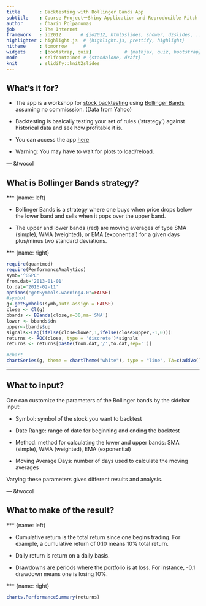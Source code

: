 ```yaml
---
title       : Backtesting with Bollinger Bands App
subtitle    : Course ProjectーShiny Application and Reproducible Pitch
author      : Charin Polpanumas
job         : The Internet
framework   : io2012       # {io2012, html5slides, shower, dzslides, ...}
highlighter : highlight.js  # {highlight.js, prettify, highlight}
hitheme     : tomorrow      # 
widgets     : [bootstrap, quiz]            # {mathjax, quiz, bootstrap}
mode        : selfcontained # {standalone, draft}
knit        : slidify::knit2slides
---
```


## What's it for?

* The app is a workshop for [stock backtesting](http://www.investopedia.com/terms/b/backtesting.asp) 
using [Bollinger Bands](http://stockcharts.com/school/doku.php?id=chart_school:technical_indicators:bollinger_bands) assuming no commisssion. (Data from Yahoo)

* Backtesting is basically testing your set of rules ('strategy') against historical data and see how
profitable it is.

* You can access the app [here](https://cstorm125.shinyapps.io/bollinger/)

* Warning: You may have to wait for plots to load/reload.

--- &twocol

## What is Bollinger Bands strategy?

*** {name: left}

* Bollinger Bands is a strategy where one buys when price drops below the lower band and sells when it pops over the upper band.

* The upper and lower bands (red) are moving averages of type SMA (simple), WMA (weighted), or EMA (exponential) for a given days plus/minus two standard deviations.

*** {name: right}

```r
require(quantmod)
require(PerformanceAnalytics)
symb='^GSPC'
from.dat='2013-01-01'
to.dat='2016-02-11'
options("getSymbols.warning4.0"=FALSE)
#symbol
g<-getSymbols(symb,auto.assign = FALSE)
close <- Cl(g)
bbands <- BBands(close,n=30,ma='SMA')
lower <- bbands$dn
upper<-bbands$up
signals<-Lag(ifelse(close<lower,1,ifelse(close>upper,-1,0)))
returns <- ROC(close, type = 'discrete')*signals
returns <- returns[paste(from.dat,'/',to.dat,sep='')]
```
```r
#chart
chartSeries(g, theme = chartTheme("white"), type = "line", TA=c(addVo(),addBBands(n=30,sd=2,ma='SMA')))
```

---

## What to input?

One can customize the parameters of the Bollinger bands by the sidebar input:

* Symbol: symbol of the stock you want to backtest

* Date Range: range of date for beginning and ending the backtest

* Method: method for calculating the lower and upper bands: SMA (simple), WMA (weighted), EMA (exponential)

* Moving Average Days: number of days used to calculate the moving averages

Varying these parameters gives different results and analysis.

--- &twocol

## What to make of the result?

*** {name: left}

* Cumulative return is the total return since one begins trading. For example, a cumulative return of 0.10 means 10% total return.

* Daily return is return on a daily basis.

* Drawdowns are periods where the portfolio is at loss. For instance, -0.1 drawdown means one is losing 10%.

*** {name: right}
```r
charts.PerformanceSummary(returns)
```








